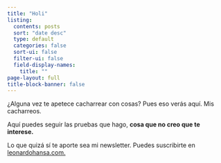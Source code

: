 ```yaml
---
title: "Holi"
listing:
  contents: posts
  sort: "date desc"
  type: default
  categories: false
  sort-ui: false
  filter-ui: false
  field-display-names: 
    title: ""
page-layout: full
title-block-banner: false
---
```


¿Alguna vez te apetece cacharrear con cosas? Pues eso verás aquí. Mis cacharreos. 

Aquí puedes seguir las pruebas que hago, **cosa que no creo que te interese.**

Lo que quizá sí te aporte sea mi newsletter. Puedes suscribirte en [leonardohansa.com.](https://leonardohansa.com)

